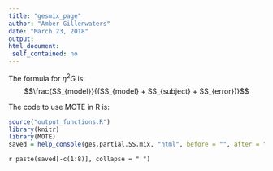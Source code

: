 ```yaml
---
title: "gesmix_page"
author: "Amber Gillenwaters"
date: "March 23, 2018"
output: 
html_document:
 self_contained: no
---
```



The formula for $\eta^2G$ is: $$\frac{SS_{model}}{(SS_{model} + SS_{subject} + SS_{error})}$$

The code to use MOTE in R is: 
 
```r
source("output_functions.R")
library(knitr)
library(MOTE)
saved = help_console(ges.partial.SS.mix, "html", before = "", after = "")
```
 
`r paste(saved[-c(1:8)], collapse = " ")`